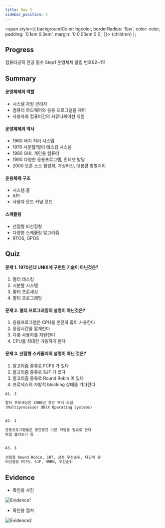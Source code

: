 ---
title: Day 5
sidebar_position: 5
---

  <span
    style={{
      backgroundColor: bgcolor,
      borderRadius: '5px',
      color: color,
      padding: '0.1em 0.3em',
      margin: '0 0.05em 0 0',
    }}>
    {children}
  </span>
);

## Progress
<Highlight bgcolor="#DB9509" color="#fff">컴퓨터공힉 전공 필수 Step1</Highlight>
<Highlight bgcolor="#4B0082" color="#fff">운영체제</Highlight>
<Highlight bgcolor="#25c2a0" color="#fff">클립 번호</Highlight>92~111

## Summary
#### 운영체제의 역할
- 시스템 자원 관리자
- 컴퓨터 하드웨어와 응용 프로그램을 제어
- 사용자와 컴퓨터간의 커뮤니케이션 지원

<!-- [Details](https://yhole.notion.site/001-C-with-Visual-Studio-f32f93cb0321401f9ec389c5d1df5cc7) -->

#### 운영체제의 역사
- 1960 배치 처리 시스템
- 1970 시분할/멀티 태스킹 시스템
- 1980 GUI, 개인용 컴퓨터
- 1990 다양한 응용프로그램, 인터넷 발달
- 2000 오픈 소스 활성화, 가상머신, 대용량 병렬처리

<!-- [Details](https://yhole.notion.site/002-c594763fcf1c4e35be9941f45d5015a5) -->

#### 운용체제 구조
- 시스템 콜
- API
- 사용자 모드 커널 모드

<!-- [Details](https://yhole.notion.site/003-b2395f05a8724432b72dd3ebb0ef033a) -->

#### 스케쥴링
- 선점형 비선점형
- 다양한 스케쥴링 알고리즘
- RTOS, GPOS

<!-- [Details](https://yhole.notion.site/004-d636247fc0cd415083e2ebb83ede9fd6) -->

## Quiz
#### 문제 1. 1970년대 UNIX에 구현된 기술이 아닌것은?
1. 멀티 태스킹
2. 시분할 시스탬
3. 멀티 프로세싱
4. 멀티 프로그래밍

#### 문제 2. 멀티 프로그래밍의 설명이 아닌것은?
1. 응용프로그램은 CPU를 온전히 많이 사용한다
2. 응답시간을 짧게한다
3. 다중 사용자를 지원한다
4. CPU를 최대한 가동하게 한다


#### 문제 3. 선점형 스케쥴러의 설명이 아닌 것은?
1. 알고리즘 종류로 FCFS 가 있다
2. 알고리즘 종류로 SJF 가 있다
3. 알고리즘 종류로 Round Robin 이 있다
4. 프로세스의 자발적 blocking 상태를 기다린다

```html title="정답"
A1. 3

멀티 프로세싱은 1980년 후반 부터 도입
(Multiprocessor UNlX Operating Systems)


A2. 1

응용프로그램들은 중간중간 다른 작업을 필요로 한다
파일 불러오기 등


A3. 3
 
선점형 Round Robin, SRT, 선점 우선순위, 다단계 큐
비선점형 FCFS, SJF, HRRN, 우선순위

```

## Evidence
- 확인용 사진

![Evidence1](/img/ev/5-1.jpg)
- 확인용 캡쳐

![Evidence2](/img/ev/5-2.png)